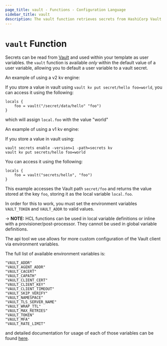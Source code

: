 ```yaml
---
page_title: vault - Functions - Configuration Language
sidebar_title: vault
description: The vault function retrieves secrets from HashiCorp Vault KV stores.
---
```


# `vault` Function

Secrets can be read from [Vault](https://www.vaultproject.io/) and used within
your template as user variables. the `vault` function is available _only_
within the default value of a user variable, allowing you to default a user
variable to a vault secret.

An example of using a v2 kv engine:

If you store a value in vault using `vault kv put secret/hello foo=world`, you
can access it using the following:

```hcl
locals {
    foo = vault("/secret/data/hello" "foo")
}
```

which will assign `local.foo` with the value "world"

An example of using a v1 kv engine:

If you store a value in vault using:

    vault secrets enable -version=1 -path=secrets kv
    vault kv put secrets/hello foo=world

You can access it using the following:

```hcl
locals {
    foo = vault("secrets/hello", "foo")
}
```

This example accesses the Vault path `secret/foo` and returns the value
stored at the key `foo`, storing it as the local variable `local.foo`.

In order for this to work, you must set the environment variables `VAULT_TOKEN`
and `VAULT_ADDR` to valid values.

-> **NOTE:** HCL functions can be used in local variable definitions or inline
with a provisioner/post-processor. They cannot be used in global variable definitions.

The api tool we use allows for more custom configuration of the Vault client via
environment variables.

The full list of available environment variables is:

```text
"VAULT_ADDR"
"VAULT_AGENT_ADDR"
"VAULT_CACERT"
"VAULT_CAPATH"
"VAULT_CLIENT_CERT"
"VAULT_CLIENT_KEY"
"VAULT_CLIENT_TIMEOUT"
"VAULT_SKIP_VERIFY"
"VAULT_NAMESPACE"
"VAULT_TLS_SERVER_NAME"
"VAULT_WRAP_TTL"
"VAULT_MAX_RETRIES"
"VAULT_TOKEN"
"VAULT_MFA"
"VAULT_RATE_LIMIT"
```

and detailed documentation for usage of each of those variables can be found
[here](https://www.vaultproject.io/docs/commands/#environment-variables).
